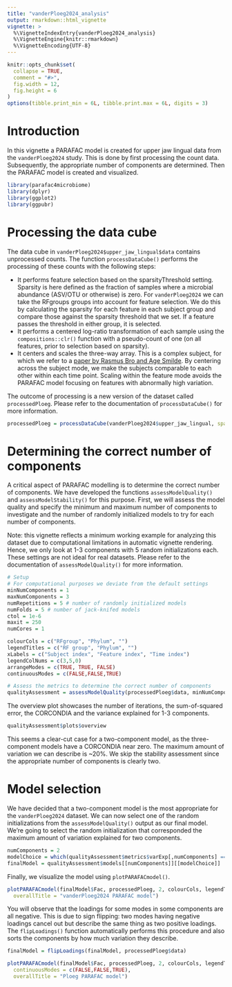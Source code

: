 ```yaml
---
title: "vanderPloeg2024_analysis"
output: rmarkdown::html_vignette
vignette: >
  %\VignetteIndexEntry{vanderPloeg2024_analysis}
  %\VignetteEngine{knitr::rmarkdown}
  %\VignetteEncoding{UTF-8}
---
```


```r
knitr::opts_chunk$set(
  collapse = TRUE,
  comment = "#>",
  fig.width = 12,
  fig.height = 6
)
options(tibble.print_min = 6L, tibble.print.max = 6L, digits = 3)
```

# Introduction

In this vignette a PARAFAC model is created for upper jaw lingual data from the `vanderPloeg2024` study. This is done by first processing the count data. Subsequently, the appropriate number of components are determined. Then the PARAFAC model is created and visualized.

```r
library(parafac4microbiome)
library(dplyr)
library(ggplot2)
library(ggpubr)
```

# Processing the data cube
The data cube in `vanderPloeg2024$upper_jaw_lingual$data` contains unprocessed counts. The function `processDataCube()` performs the processing of these counts with the following steps:

*   It performs feature selection based on the sparsityThreshold setting. Sparsity is here defined as the fraction of samples where a microbial abundance (ASV/OTU or otherwise) is zero. For `vanderPloeg2024` we can take the RFgroups groups into account for feature selection. We do this by calculating the sparsity for each feature in each subject group and compare those against the sparsity threshold that we set. If a feature passes the threshold in either group, it is selected.
*   It performs a centered log-ratio transformation of each sample using the `compositions::clr()` function with a pseudo-count of one (on all features, prior to selection based on sparsity).
*   It centers and scales the three-way array. This is a complex subject, for which we refer to a [paper by Rasmus Bro and Age Smilde](https://doi.org/10.1002/cem.773). By centering across the subject mode, we make the subjects comparable to each other within each time point. Scaling within the feature mode avoids the PARAFAC model focusing on features with abnormally high variation.

The outcome of processing is a new version of the dataset called `processedPloeg`. Please refer to the documentation of `processDataCube()` for more information.

```r
processedPloeg = processDataCube(vanderPloeg2024$upper_jaw_lingual, sparsityThreshold=0.50, considerGroups=TRUE, groupVariable="RFgroup", CLR=TRUE, centerMode=1, scaleMode=2)
```

# Determining the correct number of components
A critical aspect of PARAFAC modelling is to determine the correct number of components. We have developed the functions `assessModelQuality()` and `assessModelStability()` for this purpose. First, we will assess the model quality and specify the minimum and maximum number of components to investigate and the number of randomly initialized models to try for each number of components.

Note: this vignette reflects a minimum working example for analyzing this dataset due to computational limitations in automatic vignette rendering. Hence, we only look at 1-3 components with 5 random initializations each. These settings are not ideal for real datasets. Please refer to the documentation of `assessModelQuality()` for more information.

```r
# Setup
# For computational purposes we deviate from the default settings
minNumComponents = 1
maxNumComponents = 3
numRepetitions = 5 # number of randomly initialized models
numFolds = 5 # number of jack-knifed models
ctol = 1e-6
maxit = 250
numCores = 1

colourCols = c("RFgroup", "Phylum", "")
legendTitles = c("RF group", "Phylum", "")
xLabels = c("Subject index", "Feature index", "Time index")
legendColNums = c(3,5,0)
arrangeModes = c(TRUE, TRUE, FALSE)
continuousModes = c(FALSE,FALSE,TRUE)

# Assess the metrics to determine the correct number of components
qualityAssessment = assessModelQuality(processedPloeg$data, minNumComponents, maxNumComponents, numRepetitions, ctol=ctol, maxit=maxit, numCores=numCores)
```

The overview plot showcases the number of iterations, the sum-of-squared error, the CORCONDIA and the variance explained for 1-3 components.

```r
qualityAssessment$plots$overview
```
This seems a clear-cut case for a two-component model, as the three-component models have a CORCONDIA near zero. The maximum amount of variation we can describe is ~20%. We skip the stability assessment since the appropriate number of components is clearly two.

# Model selection
We have decided that a two-component model is the most appropriate for the `vanderPloeg2024` dataset. We can now select one of the random initializations from the `assessModelQuality()` output as our final model. We're going to select the random initialization that corresponded the maximum amount of variation explained for two components.

```r
numComponents = 2
modelChoice = which(qualityAssessment$metrics$varExp[,numComponents] == max(qualityAssessment$metrics$varExp[,numComponents]))
finalModel = qualityAssessment$models[[numComponents]][[modelChoice]]
```

Finally, we visualize the model using `plotPARAFACmodel()`.

```r
plotPARAFACmodel(finalModel$Fac, processedPloeg, 2, colourCols, legendTitles, xLabels, legendColNums, arrangeModes, continuousModes,
  overallTitle = "vanderPloeg2024 PARAFAC model")
```

You will observe that the loadings for some modes in some components are all negative. This is due to sign flipping: two modes having negative loadings cancel out but describe the same thing as two positive loadings. The `flipLoadings()` function automatically performs this procedure and also sorts the components by how much variation they describe.

```r
finalModel = flipLoadings(finalModel, processedPloeg$data)

plotPARAFACmodel(finalModel$Fac, processedPloeg, 2, colourCols, legendTitles, xLabels, legendColNums, arrangeModes,
  continuousModes = c(FALSE,FALSE,TRUE),
  overallTitle = "Ploeg PARAFAC model")
```
